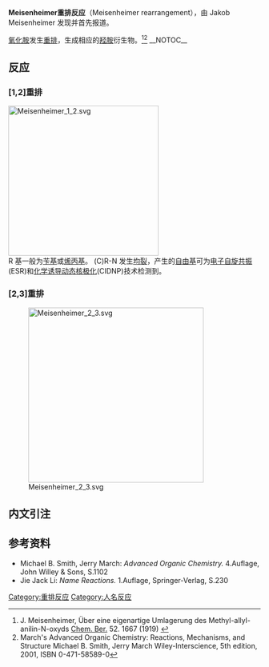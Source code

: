 '''Meisenheimer重排反应'''（Meisenheimer rearrangement），由 Jakob Meisenheimer 发现并首先报道。

[[氧化胺|氧化胺]]发生[[重排|重排]]，生成相应的[[羟胺|羟胺]]衍生物。<ref>J. Meisenheimer, Über eine eigenartige Umlagerung des Methyl-allyl-anilin-N-oxyds [[Chem._Ber.|Chem. Ber.]] 52. 1667 (1919) {{DOI|10.1002/cber.19190520830}}</ref><ref>March's Advanced Organic Chemistry: Reactions, Mechanisms, and Structure Michael B. Smith, Jerry March Wiley-Interscience, 5th edition, 2001, ISBN 0-471-58589-0</ref>
__NOTOC__
== 反应 ==
=== [1,2]重排 ===
[[File:Meisenheimer_1_2.svg|300px]]
<br />

R 基一般为[[苄基|苄基]]或[[烯丙基|烯丙基]]。 (C)R-N 发生[[均裂|均裂]]，产生的[[自由基|自由基]]可为[[电子自旋共振|电子自旋共振]](ESR)和[[化学诱导动态核极化|化学诱导动态核极化]](CIDNP)技术检测到。

=== [2,3]重排 ===
[[File:Meisenheimer_2_3.svg|350px]]

== 内文引注 ==
<references/>

== 参考资料 ==
* Michael B. Smith, Jerry March: ''Advanced Organic Chemistry.'' 4.Auflage, John Willey & Sons, S.1102
* Jie Jack Li: ''Name Reactions.'' 1.Auflage, Springer-Verlag, S.230

[[Category:重排反应|Category:重排反应]]
[[Category:人名反应|Category:人名反应]]